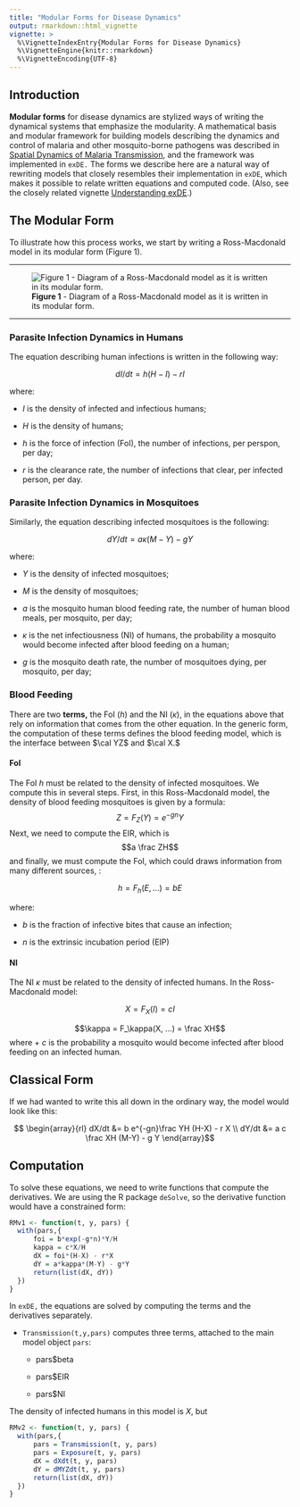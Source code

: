 ```yaml
---
title: "Modular Forms for Disease Dynamics"
output: rmarkdown::html_vignette
vignette: >
  %\VignetteIndexEntry{Modular Forms for Disease Dynamics}
  %\VignetteEngine{knitr::rmarkdown}
  %\VignetteEncoding{UTF-8}
---
```


## Introduction


**Modular forms** for disease dynamics are stylized ways of writing the dynamical systems that emphasize the modularity. A mathematical basis and modular framework for building models describing the dynamics and control of malaria and other mosquito-borne pathogens was described in [Spatial Dynamics of Malaria Transmission](https://journals.plos.org/ploscompbiol/article?id=10.1371/journal.pcbi.1010684){target="_blank"}, and the framework was implemented in `exDE.` The forms we describe here are a natural way of rewriting models that closely resembles their implementation in `exDE`, which makes it possible to relate written equations and computed code. (Also, see the closely related vignette 
[Understanding exDE](Understanding_exDE.html){target="_blank"}.)

## The Modular Form

To illustrate how this process works, we start by writing a Ross-Macdonald model in its modular form (Figure 1). 

*** 

![**Figure 1** - Diagram of a Ross-Macdonald model as it is written in its modular form.](RossMacdonald3b.png)

*** 

### Parasite Infection Dynamics in Humans 

The equation describing human infections is written in the following way:

$$
dI/dt = h (H-I) - r I
$$

where:

+ $I$ is the density of infected and infectious humans;

+ $H$ is the density of humans;

+ $h$ is the force of infection (FoI), the number of infections, per perspon, per day; 

+ $r$ is the clearance rate, the number of infections that clear, per infected person, per day. 

### Parasite Infection Dynamics in Mosquitoes 

Similarly, the equation describing infected mosquitoes is the following: 

$$
dY/dt = a\kappa (M-Y) - g Y
$$

where:

+ $Y$ is the density of infected mosquitoes; 

+ $M$ is the density of mosquitoes; 

+ $a$ is the mosquito human blood feeding rate, the number of human blood meals, per mosquito, per day;  

+ $\kappa$ is the net infectiousness (NI) of humans, the probability a mosquito would become infected after blood feeding on a human;

+ $g$ is the mosquito death rate, the number of mosquitoes dying, per mosquito, per day;   

### Blood Feeding 

There are two **terms,** the FoI ($h$) and the NI ($\kappa$), in the equations above that rely on information that comes from the other equation. In the generic form, the computation of these terms defines the blood feeding model, which is the interface between $\cal YZ$ and $\cal X.$

#### FoI 

The FoI $h$ must be related to the density of infected mosquitoes. We compute this in several steps. First, in this Ross-Macdonald model, the density of blood feeding mosquitoes is given by a formula: 
$$Z = F_Z(Y) = e^{-gn} Y$$ 
Next, we need to compute the EIR, which is
$$a \frac ZH$$
and finally, we must compute the FoI, which could draws information from many different sources, : 

$$ h = F_h(E, ...) = b E$$ 

where:

+ $b$ is the fraction of infective bites that cause an infection; 
    
+ $n$ is the extrinsic incubation period (EIP) 

#### NI  

The NI $\kappa$ must be related to the density of infected humans. In the Ross-Macdonald model: 

$$X = F_X(I) = cI$$ 

$$\kappa =  F_\kappa(X, ...) = \frac XH$$
where 
+ $c$ is the probability a mosquito would become infected after blood feeding on an infected human. 

## Classical Form 

If we had wanted to write this all down in the ordinary way, the model would look like this:

$$ \begin{array}{rl}
dX/dt &= b e^{-gn}\frac YH (H-X) - r X \\
dY/dt &= a c \frac XH (M-Y) - g Y
\end{array}$$

## Computation

To solve these equations, we need to write functions that compute the derivatives. We are using the R package `deSolve`, so the derivative function would have a constrained form:  

```r
RMv1 <- function(t, y, pars) {
  with(pars,{
      foi = b*exp(-g*n)*Y/H
      kappa = c*X/H
      dX = foi*(H-X) - r*X
      dY = a*kappa*(M-Y) - g*Y 
      return(list(dX, dY))
  })
}
```

In `exDE,` the equations are solved by computing the terms and the derivatives separately. 

+ `Transmission(t,y,pars)` computes three terms, attached to the main model object `pars`:

    - pars$beta 
    
    - pars$EIR
    
    - pars$NI

The density of infected humans in this model is $X$, but 

```r
RMv2 <- function(t, y, pars) {
  with(pars,{
      pars = Transmission(t, y, pars)
      pars = Exposure(t, y, pars)
      dX = dXdt(t, y, pars) 
      dY = dMYZdt(t, y, pars) 
      return(list(dX, dY))
  })
}
```
